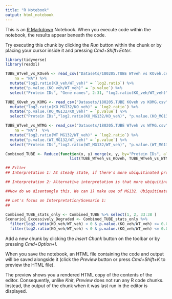 ```yaml
---
title: "R Notebook"
output: html_notebook
---
```


This is an [R Markdown](http://rmarkdown.rstudio.com) Notebook. When you execute code within the notebook, the results appear beneath the code. 

Try executing this chunk by clicking the *Run* button within the chunk or by placing your cursor inside it and pressing *Cmd+Shift+Enter*. 

```r
library(tidyverse)
library(readxl)
```

```r
TUBE_WTveh_vs_KOveh <- read_csv("Datasets/180205.TUBE WTveh vs KOveh.csv", 
    na = "NA") %>%
  mutate("log2.ratio(KO_veh/WT_veh)" = `log2.ratio`) %>%
  mutate("p.value.(KO_veh/WT_veh)" = `p.value`) %>%
  select("Protein IDs", "Gene names", 2:31, "log2.ratio(KO_veh/WT_veh)", "p.value.(KO_veh/WT_veh)")

TUBE_KOveh_vs_KOMG <- read_csv("Datasets/180205.TUBE KOveh vs KOMG.csv", na = "NA") %>% 
  mutate("log2.ratio(KO_MG132/KO_veh)" = `log2.ratio`) %>%
  mutate("p.value.(KO_MG132/KO_veh)" = `p.value`) %>%
  select("Protein IDs","log2.ratio(KO_MG132/KO_veh)", "p.value.(KO_MG132/KO_veh)")

TUBE_WTveh_vs_WTMG <- read_csv("Datasets/180205.TUBE WTveh vs WTMG.csv", 
    na = "NA")  %>% 
  mutate("log2.ratio(WT_MG132/WT_veh)" = `log2.ratio`) %>%
  mutate("p.value.(WT_MG132/WT_veh)" = `p.value`) %>%
  select("Protein IDs","log2.ratio(WT_MG132/WT_veh)", "p.value.(WT_MG132/WT_veh)")

Combined_TUBE <- Reduce(function(x, y) merge(x, y, by="Protein IDs", all=TRUE),
                            list(TUBE_WTveh_vs_KOveh, TUBE_WTveh_vs_WTMG, TUBE_KOveh_vs_KOMG))
```
```r
## Filter
## Interpretation 1: At steady state, if there's more ubiquitinated proteins in KO genotype, that means that they are less targeted for degradation in the KO condition. and Vice Versa Do I agree with this?

## Interpretation 2: Alternative interpretation is that more ubiquitinated proteins in KO condition means that there are more proteins marked for degradation. 

##How do we disentangle this. We can 1) make use of MG132. Ubiquitinated proteins whose abundances increase with MG132, mean that they are a target of degradation that is now blocked by MG132. All proteins are likely to increase with MG132 treatment, but I think we are interested in the relative differences between WT and KO condition. If the proteins increase with MG132 in KO way more than WT, than they are considered excessively degraded. These proteins fit into scenario 1

## Let's focus on Interpretation/Scenario 1: 
##

Combined_TUBE_stats_only <- Combined_TUBE %>% select(1, 2, 33:38 )
Scenario1_Excessively_Degraded <- Combined_TUBE_stats_only %>% 
  filter(log2.ratio(KO_veh/WT_veh) < 0 & p.value.(KO_veh/WT_veh) <= 0.05) %>% # Less abundance of ubiquitinated protein KO 
  filter(log2.ratio(KO_veh/WT_veh) < 0 & p.value.(KO_veh/WT_veh) <= 0.05) %>% 
```


Add a new chunk by clicking the *Insert Chunk* button on the toolbar or by pressing *Cmd+Option+I*.

When you save the notebook, an HTML file containing the code and output will be saved alongside it (click the *Preview* button or press *Cmd+Shift+K* to preview the HTML file). 

The preview shows you a rendered HTML copy of the contents of the editor. Consequently, unlike *Knit*, *Preview* does not run any R code chunks. Instead, the output of the chunk when it was last run in the editor is displayed.

